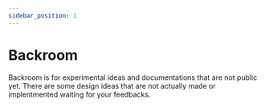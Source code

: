 ```yaml
---
sidebar_position: 1
---
```


# Backroom

Backroom is for experimental ideas and documentations that are not public yet. There are some design ideas that are not actually made or implentmented waiting for your feedbacks.